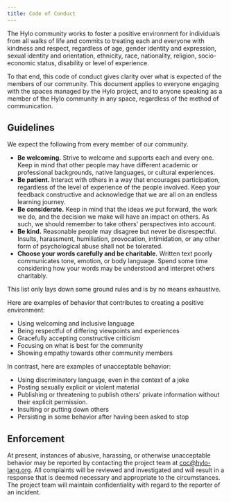 ```yaml
---
title: Code of Conduct
---
```


The Hylo community works to foster a positive environment for individuals from all walks of life and commits to treating each and everyone with kindness and respect, regardless of age, gender identity and expression, sexual identity and orientation, ethnicity, race, nationality, religion, socio-economic status, disability or level of experience.

To that end, this code of conduct gives clarity over what is expected of the members of our community.
This document applies to everyone engaging with the spaces managed by the Hylo project, and to anyone speaking as a member of the Hylo community in any space, regardless of the method of communication.

## Guidelines

We expect the following from every member of our community.
- **Be welcoming.** Strive to welcome and supports each and every one. Keep in mind that other people may have different academic or professional backgrounds, native languages, or cultural experiences.
- **Be patient.** Interact with others in a way that encourages participation, regardless of the level of experience of the people involved. Keep your feedback constructive and acknowledge that we are all on an endless learning journey.
- **Be considerate.** Keep in mind that the ideas we put forward, the work we do, and the decision we make will have an impact on others. As such, we should remember to take others' perspectives into account.
- **Be kind.** Reasonable people may disagree but never be disrespectful. Insults, harassment, humiliation, provocation, intimidation, or any other form of psychological abuse shall not be tolerated.
- **Choose your words carefully and be charitable.** Written text poorly communicates tone, emotion, or body language. Spend some time considering how your words may be understood and interpret others charitably.

This list only lays down some ground rules and is by no means exhaustive.

Here are examples of behavior that contributes to creating a positive environment:
- Using welcoming and inclusive language
- Being respectful of differing viewpoints and experiences
- Gracefully accepting constructive criticism
- Focusing on what is best for the community
- Showing empathy towards other community members

In contrast, here are examples of unacceptable behavior:
- Using discriminatory language, even in the context of a joke
- Posting sexually explicit or violent material
- Publishing or threatening to publish others' private information without their explicit permission.
- Insulting or putting down others
- Persisting in some behavior after having been asked to stop

## Enforcement

At present, instances of abusive, harassing, or otherwise unacceptable behavior may be reported by contacting the project team at [coc@hylo-lang.org](mailto:coc@hylo-lang.org).
All complaints will be reviewed and investigated and will result in a response that is deemed necessary and appropriate to the circumstances.
The project team will maintain confidentiality with regard to the reporter of an incident.
